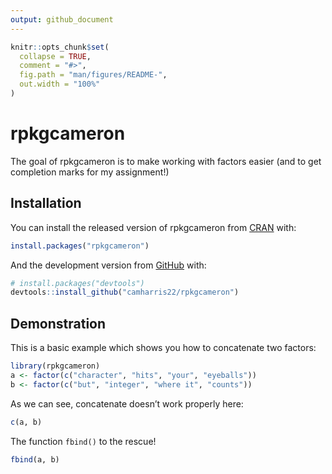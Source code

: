 ```yaml
---
output: github_document
---
```


<!-- README.md is generated from README.Rmd. Please edit that file -->

```r
knitr::opts_chunk$set(
  collapse = TRUE,
  comment = "#>",
  fig.path = "man/figures/README-",
  out.width = "100%"
)
```

# rpkgcameron

<!-- badges: start -->
<!-- badges: end -->

The goal of rpkgcameron is to make working with factors easier (and to get completion marks for my assignment!)

## Installation

You can install the released version of rpkgcameron from [CRAN](https://CRAN.R-project.org) with:

``` r
install.packages("rpkgcameron")
```

And the development version from [GitHub](https://github.com/) with:

``` r
# install.packages("devtools")
devtools::install_github("camharris22/rpkgcameron")
```
## Demonstration

This is a basic example which shows you how to concatenate two factors:

```r
library(rpkgcameron)
a <- factor(c("character", "hits", "your", "eyeballs"))
b <- factor(c("but", "integer", "where it", "counts"))
```

As we can see, concatenate doesn't work properly here:

```r
c(a, b)
```

The function `fbind()` to the rescue!

```r
fbind(a, b)
```


